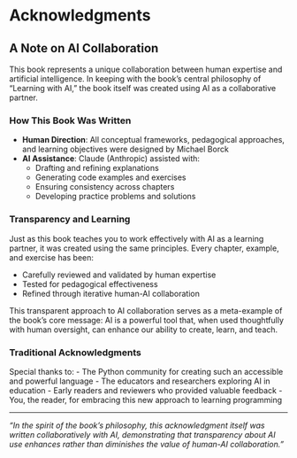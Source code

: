 # Acknowledgments {.unnumbered}

## A Note on AI Collaboration

This book represents a unique collaboration between human expertise and artificial intelligence. In keeping with the book's central philosophy of "Learning with AI," the book itself was created using AI as a collaborative partner.

### How This Book Was Written

- **Human Direction**: All conceptual frameworks, pedagogical approaches, and learning objectives were designed by Michael Borck
- **AI Assistance**: Claude (Anthropic) assisted with:
  - Drafting and refining explanations
  - Generating code examples and exercises
  - Ensuring consistency across chapters
  - Developing practice problems and solutions

### Transparency and Learning

Just as this book teaches you to work effectively with AI as a learning partner, it was created using the same principles. Every chapter, example, and exercise has been:

- Carefully reviewed and validated by human expertise
- Tested for pedagogical effectiveness
- Refined through iterative human-AI collaboration

This transparent approach to AI collaboration serves as a meta-example of the book's core message: AI is a powerful tool that, when used thoughtfully with human oversight, can enhance our ability to create, learn, and teach.

### Traditional Acknowledgments

Special thanks to:
- The Python community for creating such an accessible and powerful language
- The educators and researchers exploring AI in education
- Early readers and reviewers who provided valuable feedback
- You, the reader, for embracing this new approach to learning programming

---

*"In the spirit of the book's philosophy, this acknowledgment itself was written collaboratively with AI, demonstrating that transparency about AI use enhances rather than diminishes the value of human-AI collaboration."*